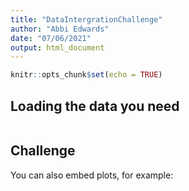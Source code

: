 ```yaml
---
title: "DataIntergrationChallenge"
author: "Abbi Edwards"
date: "07/06/2021"
output: html_document
---
```


```r
knitr::opts_chunk$set(echo = TRUE)
```

## Loading the data you need


```r

```

## Challenge

You can also embed plots, for example:

```r




```

